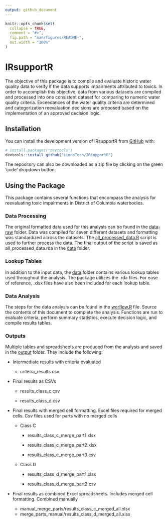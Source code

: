 ```yaml
---
output: github_document
---
```


<!-- README.md is generated from README.Rmd. Please edit that file -->

```r
knitr::opts_chunk$set(
  collapse = TRUE,
  comment = "#>",
  fig.path = "man/figures/README-",
  out.width = "100%"
)
```

# IRsupportR

<!-- badges: start -->

<!-- badges: end -->

The objective of this package is to compile and evaluate historic water quality data to verify if the data supports impairments attributed to toxics. In order to accomplish this objective, data from various datasets are compiled and processed into one consistent dataset for comparing to numeric water quality criteria. Exceedances of the water quality criteria are determined and categorization reevaluation decisions are proposed based on the implementation of an approved decision logic.


## Installation

You can install the development version of IRsupportR from [GitHub](https://github.com/) with:

``` r
# install.packages("devtools")
devtools::install_github("LimnoTech/IRsupportR")
```
The repository can also be downloaded as a zip file by clicking on the green 'code' dropdown button.


## Using the Package

This package contains several functions that encompass the analysis for reevaluating toxic impairments in District of Columbia waterbodies.

### Data Processing

The original formatted data used for this analysis can be found in the [data-raw](https://github.com/LimnoTech/IRsupportR/tree/main/data-raw/formatted_data) folder. Data was compiled for seven different datasets and formatting was standardized across the datasets. The [all_processed_data.R](https://github.com/LimnoTech/IRsupportR/blob/main/data-raw/all_processed_data.R) script is used to further process the data. The final output of the script is saved as all_processed_data.rda in the [data](https://github.com/LimnoTech/IRsupportR/tree/main/data) folder.

### Lookup Tables

In addition to the input data, the [data](https://github.com/LimnoTech/IRsupportR/tree/main/data) folder contains various lookup tables used throughout the analysis. The package utilizes the .rda files. For ease of reference, .xlsx files have also been included for each lookup table.

### Data Analysis

The steps for the data analysis can be found in the [worflow.R](https://github.com/LimnoTech/IRsupportR/blob/main/workflow.r) file. Source the contents of this document to complete the analysis. Functions are run to evaluate criteria, perform summary statistics, execute decision logic, and compile results tables.

### Outputs

Multiple tables and spreadsheets are produced from the analysis and saved in the [output](https://github.com/LimnoTech/IRsupportR/tree/main/output) folder. They include the following:

-   Intermediate results with criteria evaluated

    -   criteria_results.csv

-   Final results as CSVs

    -   results\_class_c.csv

    -   results\_class_d.csv

-   Final results with merged cell formatting. Excel files required for merged cells. Csv files used for parts with no merged cells

    -   Class C

        -   results\_class_c\_merge_part1.xlsx

        -   results\_class_c\_merge_part2.xlsx

        -   results\_class_c\_merge_part3.csv

    -   Class D

        -   results\_class_d\_merge_part1.xlsx

        -   results\_class_d\_merge_part2.csv

-   Final results as combined Excel spreadsheets. Includes merged cell formatting. Combined manually

    -   manual_merge_parts/results\_class_c\_merged_all.xlsx
    -   merge_parts_manual/results\_class_d\_merged_all.xlsx
